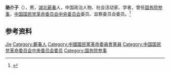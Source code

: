 '''骆介子'''（{{bd|1902年||1998年|12月24日}}），男，[[湖北|湖北]][[蕲春县|蕲春]]人，中国政治人物、社会活动家、学者，曾任[[国务院参事|国务院参事]]，[[中国国民党革命委员会中央委员会|中国国民党革命委员会中央委员会]]委员、监察委员会委员。<ref>{{Cite book|title=中华人民共和国年鉴 2000 下卷|author=焦黎鹰主编; 中华人民共和国年鉴编辑部编|publisher=中华人民共和国年鉴社|year=2000|issn=1000-9647|location=北京|pages=}}</ref>

== 参考资料 ==
{{reflist}}

{{中国人物小作品}}
{{1949年聲明脫離國民黨政治人物名單}}
{{国务院参事}}

{{Authority control}}
{{DEFAULTSORT:Luo骆}}
[[Category:骆姓|Jie]]
[[Category:蘄春人|Category:蘄春人]]
[[Category:中國國民黨革命委員會黨員|Category:中國國民黨革命委員會黨員]]
[[Category:中国国民党革命委员会中央委员会委员|Category:中国国民党革命委员会中央委员会委员]]
[[Category:国务院参事|Category:国务院参事]]